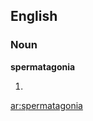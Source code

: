 ==English==

===Noun===
'''spermatagonia'''

# {{plural of|[[spermatagonium]]}}

[[ar:spermatagonia]]